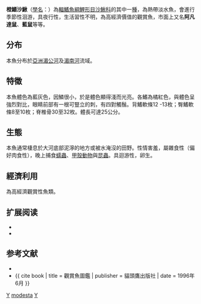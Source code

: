 {{Speciesbox 
| taxon = Yasuhikotakia modesta
| image = Yasuhikotakia modesta.jpg
| status = LC
| status_system = IUCN3.1
| status_ref = <ref name=IUCN>{{IUCN2014.1|assessors=Allen, D.J.|year=2011|id=188006|title=Yasuhikotakia modesta|downloaded=15 July 2014}}</ref>
| authority =  [[Bleeker|Bleeker]], 1864
| synonyms = *''  Botia modesta''<br /><small>Bleeker, 1864</small>
*''Botia rubripinnis''<br /><small>Sauvage, 1876</small>
}}
'''橙鰭沙鰍'''（[[學名|學名]]：{{sname|Yasuhikotakia modesta}}）為[[輻鰭魚綱|輻鰭魚綱]][[鯉形目|鯉形目]][[沙鰍科|沙鰍科]]的其中一[[種|種]]，為熱帶淡水魚，會進行季節性洄游，具夜行性，生活習性不明，為高經濟價值的觀賞魚，市面上又名'''阿凡達鼠'''、'''藍鼠'''等等。

==分布==
本魚分布於[[亞洲|亞洲]][[湄公河|湄公河]]及[[湄南河|湄南河]]流域。

==特徵==
本魚體色為藍灰色，因鱗很小，於是體色顯得淺而光亮。各鰭為橘紅色，與體色呈強烈對比，眼睛前部有一根可豎立的刺，有四對觸鬚。背鰭軟條12 -13枚；臀鰭軟條8至10枚；脊椎骨30至32枚。體長可達25公分。

==生態==
本魚通常棲息於大河底部泥濘的地方或被水淹沒的田野。性情害羞，屬雜食性（偏好肉食性），晚上捕食[[蠕蟲|蠕蟲]]、[[甲殼動物|甲殼動物]]與[[昆蟲|昆蟲]]。具迴游性，卵生。

==經濟利用==
為高經濟觀賞性魚類。

== 扩展阅读 ==
{{refbegin}}
*{{wikispecies-inline|Yasuhikotakia modesta}}
*{{commonscat-inline|Yasuhikotakia modesta}}
{{refend}}

==参考文献==
{{reflist}}
{{refbegin}}
*{{FishBase_species|genus=Yasuhikotakia|species=modesta|year=2011|month=12}}
*{{ cite book | title = 觀賞魚圖鑑 | publisher = 貓頭鷹出版社 | date = 1996年6月 }}
{{refend}}
{{Authority control}}   
{{Taxonbar}}
[[Category:觀賞魚|Y]]
[[Category:小沙鳅属|modesta]]
[[Category:1864年描述的鱼类|Y]]